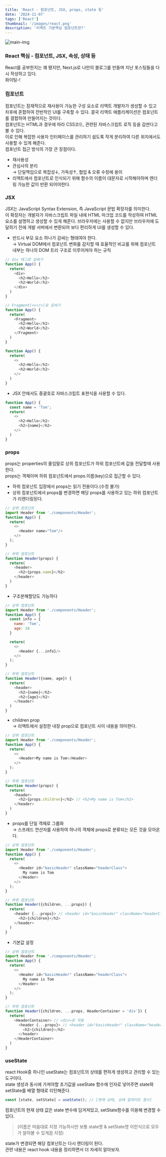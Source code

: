 ```yaml
---
title: 'React - 컴포넌트, JSX, props, state 등'
date: '2024-11-07'
tags: ['React']
thumbnail: '/images/react.png'
description: '리액트 기본핵심 컴포넌트란?'
---
```


<img src="/images/react.png" alt="main-img" className="rounded-xl" />
<br />

### React 핵심 - 컴포넌트, JSX, 속성, 상태 등

React를 공부한지는 꽤 됐지만, Next.js로 나만의 블로그를 만들며 지난 포스팅들을 다시 작성하고 있다.<br />
화이팅-!

### 컴포넌트

컴포넌트는 잠재적으로 재사용이 가능한 구성 요소로 리액트 개발자가 생성할 수 있고 차후에 혼합하여 전반적인 UI를 구축할 수 있다.
결국 리액트 애플리케이션은 컴포넌트를 결합하여 만들어지는 것이다.<br />
컴포넌트는 HTML과 경우에 따라 CSS코드, 관련된 자바스크립트 로직 등을 감싼다고 볼 수 있다.<br />
이로 인해 복잡한 사용자 인터페이스를 관리하기 쉽도록 작게 분리하여 다른 위치에서도 사용할 수 있게 해준다.<br />
컴포넌트 접근 방식의 가장 큰 장점이다.<br />
- 재사용성
- 관심사의 분리<br />→ 단일책임으로 복잡성↓, 가독성↑, 협업 & 오류 수정에 용이
- 리액트에서 컴포넌트로 인식되기 위해 함수의 이름이 대문자로 시작해야하며 렌더링 가능한 값이 반환 되어야한다.

### JSX

JSX는 JavaScript Syntax Extension, 즉 JavaScript 문법 확장자를 의미한다.<br />
이 확장자는 개발자가 자바스크립트 파일 내에 HTML 마크업 코드를 작성하여 HTML 요소를 설명하고 생성할 수 있게 해준다. 브라우저에는 사용할 수 없지만 브라우저에 도달하기 전에 개발 서버에서 변환되어 보다 편리하게 UI를 생성할 수 있다.<br />
- 반드시 부모 요소 하나가 감싸는 형태여야 한다.<br />→ Virtual DOM에서 컴포넌트 변화를 감지할 때 효율적인 비교를 위해 컴포넌트 내부는 하나의 DOM 트리 구조로 이루어져야 하는 규칙

```javascript
// div 태그로 감싸기
function App() {
  return(
    <div>
      <h2>Hello</h2>
      <h2>World</h2>
    </div>
  )
}

// Fragment(<></>)로 감싸기
function App() {
  return(
    <Fragment>
      <h2>Hello</h2>
      <h2>World</h2>
    </Fragment>
  )
}

function App() {
  return(
    <>
      <h2>Hello</h2>
      <h2>World</h2>
    </>
  )
}
```
- JSX 안에서도 중괄호로 자바스크립트 표현식을 사용할 수 있다.
```javascript
function App() {
  const name = 'Tom';
  return(
    <>
      <h2>Hello</h2>
      <h2>{name}</h2>
    </>
  )
}
```

### props

props는 properties의 줄임말로 상위 컴포넌트가 하위 컴포넌트에 값을 전달할때 사용한다.<br />
props는 객체이며 하위 컴포넌트에서 props.이름(key)으로 접근할 수 있다.
- 하위 컴포넌트 입장에서 props는 읽기 전용이다.(수정 불가)
- 상위 컴포넌트에서 props를 변경하면 해당 props를 사용하고 있는 하위 컴포넌트가 리렌더링된다.
```javascript
// 상위 컴포넌트
import Header from './components/Header';
function App() {
  return(
    <>
      <Header name="Tom"/>
    </>
  );
}

// 하위 컴포넌트
function Header(props) {
  return(
    <header>
      <h2>{props.name}</h2>
    </header>
  )
}
```
- 구조분해할당도 가능하다
```javascript
// 상위 컴포넌트
import Header from './components/Header';
function App() {
  const info = {
    name: 'Tom',
    age: 18
  }

  return(
    <>
      <Header {...info}/>
    </>
  );
}

// 하위 컴포넌트
function Header({name, age}) {
  return(
    <header>
      <h2>{name}</h2>
      <h2>{age}</h2>
    </header>
  )
}
```
- children prop<br />→ 리액트에서 설정한 내장 prop으로 컴포넌트 사이 내용을 의미한다.
```javascript
// 상위 컴포넌트
import Header from './components/Header';
function App() {
  return(
    <>
      <Header>My name is Tom</Header>
    </>
  );
}

// 하위 컴포넌트
function Header(props) {
  return(
    <header>
      <h2>{props.children}</h2> // <h2>My name is Tom</h2>
    </header>
  )
}
```
- props를 단일 객체로 그룹화<br />→  스프레드 연산자를 사용하여 하나의 객체에 props로 분류되는 모든 것을 모아온다.
```javascript
// 상위 컴포넌트
import Header from './components/Header';
function App() {
  return(
    <>
      <Header id="basicHeader" className="headerClass">
        My name is Tom
      </Header>
    </>
  );
}

// 하위 컴포넌트
function Header({children, ...props}) {
  return(
    <header {...props}> // <header id="basicHeader" className="headerClass">
      <h2>{children}</h2>
    </header>
  )
}
```
- 기본값 설정
```javascript
// 상위 컴포넌트
import Header from './components/Header';
function App() {
  return(
    <>
      <Header id="basicHeader" className="headerClass">
        My name is Tom
      </Header>
    </>
  );
}

// 하위 컴포넌트
function Header({children, ...props, HeaderContainer = 'div'}) {
  return(
    <HeaderContainer> // <div>로 작동
      <header {...props}> // <header id="basicHeader" className="headerClass">
        <h2>{children}</h2>
      </header>
    </HeaderContainer>
  )
}
```

### useState

react Hook중 하나인 useState는 컴포넌트의 상태를 편하게 생성하고 관리할 수 있는 도구이다.<br />
state 생성과 동시에 가져야할 초기값을 useState 함수에 인자로 넣어주면 state와 setState를 배열 형태로 리턴해준다.
```javascript
const [state, setState] = useState(); // [현재 상태, 상태 업데이트 함수] 
```
컴포넌트의 현재 상태 값은 state 변수에 담겨져있고, setState함수를 이용해 변경할 수 있다.
>(이름은 마음대로 지정 가능하시만 보통 state명 & setState명 이런식으로 모두가 알아볼 수 있게끔 지정)

state가 변경되면 해당 컴포넌트는 다시 렌더링이 된다.<br />
관련 내용은 react hook 내용을 정리하면서 더 자세히 알아보자.